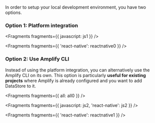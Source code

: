 In order to setup your local development environment, you have two options.

### Option 1: Platform integration


<Fragments fragments={{ javascript: js1 }} />


<Fragments fragments={{ 'react-native': reactnative0 }} />

### Option 2: Use Amplify CLI

Instead of using the platform integration, you can alternatively use the Amplify CLI on its own. This option is particularly **useful for existing projects** where Amplify is already configured and you want to add DataStore to it.


<Fragments fragments={{ all: all0 }} />


<Fragments fragments={{ javascript: js2, 'react-native': js2 }} />


<Fragments fragments={{ 'react-native': reactnative1 }} />
